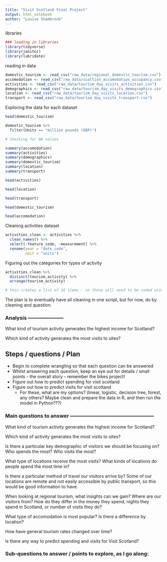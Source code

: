 ```yaml
---
title: "Visit Scotland Final Project"
output: html_notebook
author: "Louise Shambrook"
---
```


libraries
```r
### loading in libraries
library(tidyverse)
library(janitor)
library(lubridate)

```

reading in data
```r
domestic_tourism <- read_csv("raw_data/regional_domestic_tourism.csv")
accomodation <- read_csv("raw_data/scottish_accomodation_occupancy.csv")
activities <- read_csv("raw_data/tourism_day_visits_activities.csv")
demographics <- read_csv("raw_data/tourism_day_visits_demographics.csv")
location <- read_csv("raw_data/tourism_day_visits_location.csv")
transport <- read_csv("raw_data/tourism_day_visits_transport.csv")

```

Exploring the data for each dataset
```r
head(domestic_tourism)

domestic_tourism %>%
  filter(Units == "million pounds (GBP)")

# checking for NA values

summary(accomodation)
summary(activities)
summary(demographics)
summary(domestic_tourism)
summary(location)
summary(transport)

head(activities)

head(location)

head(transport)

head(domestic_tourism)

head(accomodation)

```

Cleaning activities dataset
```r
activities_clean <- activities %>%
  clean_names() %>%
  select(-feature_code, -measurement) %>%
  rename(year = "date_code",
         unit = "units")
```

Figuring out the categories for types of activity
```r
activities_clean %>%
  distinct(tourism_activity) %>%
  arrange(tourism_activity)

# this creates a list of 16 items - so these will need to be coded using an ifelse or similar. 
```



The plan is to eventually have all cleaning in one script, but for now, do by cleaning and question.

### Analysis ---------------------

What kind of tourism activity generates the highest income for Scotland?



Which kind of activity generates the most visits to sites?



## Steps / questions / Plan


- Begin to complete wrangling so that each question can be answered
- Whilst answering each question, keep an eye out for details / small points - the overall story - remember the bikes project!
- Figure out how to predict spending for visit scotland
- Figure out how to predict visits for visit scotland
    - For these, what are my options? (linear, logistic, decision tree, forest, any others? Maybe clean and prepare the data in R, and then run the model in Python???)


### Main questions to answer --------------------------------------------------

What kind of tourism activity generates the highest income for Scotland?

Which kind of activity generates the most visits to sites?

Is there a particular key demographic of visitors we should be focusing on? Who spends the most? Who visits the most?

What type of locations receive the most visits? What kinds of locations do people spend the most time in?

Is there a particular method of travel our visitors arrive by? Some of our locations are remote and not easily accessible by public transport, so this would be good information to have.

When looking at regional tourism, what insights can we gain? Where are our visitors from? How do they differ in the money they spend, nights they spend in Scotland, or number of visits they do?

What type of accomodation is most popular? Is there a difference by location?

How have general tourism rates changed over time?

Is there any way to predict spending and visits for Visit Scotland?


### Sub-questions to answer / points to explore, as I go along: